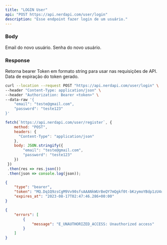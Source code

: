 ```yaml
---
title: "LOGIN User"
api: "POST https://api.nerdapi.com/user/login"
description: "Esse endpoint fazer login de um usuário."
---
```


### Body

<ParamField body="email" type="string">
  Email do novo usuário.
</ParamField>

<ParamField body="password" type="number">
  Senha do novo usuário.
</ParamField>

### Response

<ResponseField name="type" type="string">
  Retorna bearer
</ResponseField>

<ResponseField name="token" type="string">
  Token em formato string para usar nas requisições de API.
</ResponseField>

<ResponseField name="expires_at" type="string">
  Data de expiração do token gerado.
</ResponseField>

<RequestExample>

```bash Requisição usando cURL
curl --location --request POST "https://api.nerdapi.com/user/login" \
--header "Content-Type: application/json" \
--header "Authorization: Bearer <token>" \
--data-raw '{
	"email": "teste@gmail.com",
	"password": "teste123"
}'
```

```javascript Requisição usando JS
fetch(`https://api.nerdapi.com/user/register`, {
    method: "POST",
    headers: { 
      "Content-Type": "application/json"
    },
    body: JSON.stringify({
		"email": "teste@gmail.com",
		"password": "teste123"
	})
 })
 .then(res => res.json())
 .then(json => console.log(json));
```

</RequestExample>

<ResponseExample>

```json Response Success
{
	"type": "bearer",
	"token": "MQ.Dq1Q9zsCgM9Vv90sfsAAANkWUrBeQY7mQgkf0t-bKzymoYBdp1zU4utJWK-o",
	"expires_at": "2023-08-17T02:47:46.286+00:00"
}
```

```json Response Fail
{
	"errors": [
		{
			"message": "E_UNAUTHORIZED_ACCESS: Unauthorized access"
		}
	]
}
```
</ResponseExample>
